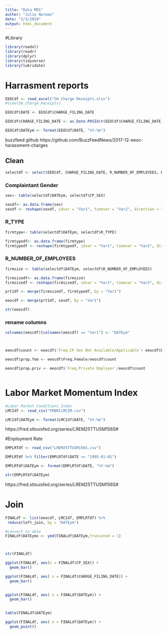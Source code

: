 ```yaml
---
title: "Data MD1"
author: "Julie Norman"
date: "2/3/2019"
output: html_document
---
```


#Library

```r
library(readxl)
library(readr)
library(dplyr)
library(tidyverse)
library(lubridate)
```

# Harrasment reports 

```r
EEOCdf <- read_excel("SH Charge Receipts.xlsx")
#View(SH_Charge_Receipts)
```

```r
EEOCdf$DATE <- EEOCdf$CHARGE_FILING_DATE
```


```r
EEOCdf$CHARGE_FILING_DATE <- as.Date.POSIXct(EEOCdf$CHARGE_FILING_DATE, "%Y-%m-%d", tz = "GMT")
```

```r
EEOCdf$DATEym <- format(EEOCdf$DATE, "%Y-%m")
```


buzzfeed github
https://github.com/BuzzFeedNews/2017-12-eeoc-harassment-charges 


## Clean

```r


selectdf <- select(EEOCdf, CHARGE_FILING_DATE, R_NUMBER_OF_EMPLOYEES, R_TYPE, DATE, DATEym, CP_SEX)

```

### Complaintant Gender
```r
sex<- table(selectdf$DATEym, selectdf$CP_SEX)

sexdf<- as.data.frame(sex)
sexdf <- reshape(sexdf, idvar = "Var1", timevar = "Var2", direction = "wide")
```

### R_TYPE
```r
firmtype<- table(selectdf$DATEym, selectdf$R_TYPE)

firmtypedf<- as.data.frame(firmtype)
firmtypedf <- reshape(firmtypedf, idvar = "Var1", timevar = "Var2", direction = "wide")
```

### R_NUMBER_OF_EMPLOYEES 

```r
firmsize <- table(selectdf$DATEym, selectdf$R_NUMBER_OF_EMPLOYEES)

firmsizedf<- as.data.frame(firmsize)
firmsizedf <- reshape(firmsizedf, idvar = "Var1", timevar = "Var2", direction = "wide")
```

```r
prt1df <- merge(firmsizedf, firmtypedf, by = "Var1")

eeocdf <- merge(prt1df, sexdf, by = "Var1")

str(eeocdf)
```

### rename columns

```r
colnames(eeocdf)[colnames(eeocdf) == "Var1"] <- "DATEym"



eeocdf$count <- eeocdf$`Freq.CP Sex Not Available/Applicable`+ eeocdf$Freq.Female + eeocdf$Freq.Male +eeocdf$Freq.NULL

eeocdf$prop.fem <- eeocdf$Freq.Female/eeocdf$count

eeocdf$prop.priv <- eeocdf$`Freq.Private Employer`/eeocdf$count



```





# Labor Market Momentum Index

```r
#Labor Market Conditions Index
LMCIdf <- read_csv("FRBKCLMCIM.csv")


```

```r
LMCIdf$DATEym <- format(LMCIdf$DATE, "%Y-%m")
```

https://fred.stlouisfed.org/series/LREM25TTUSM156S#


#Enployment Rate

```r
EMPLRTdf <- read_csv("LREM25TTUSM156S.csv")
```

```r
EMPLRTdf %>% filter(EMPLRTdf$DATE >= "1995-01-01")
```

```r
EMPLRTdf$DATEym <- format(EMPLRTdf$DATE, "%Y-%m")

str(EMPLRTdf$DATEym)
```


https://fred.stlouisfed.org/series/LREM25TTUSM156S#

# Join

```r

FINALdf <- list(eeocdf, LMCIdf, EMPLRTdf) %>% 
 reduce(left_join, by = "DATEym") 

#convert to date
FINALdf$DATEymx <- ymd(FINALdf$DATEym,truncated = 1)



str(FINALdf)

```


```r
ggplot(FINALdf, aes(x = FINALdf$CP_SEX)) +
  geom_bar()
```

```r
ggplot(FINALdf, aes( x = FINALdf$CHARGE_FILING_DATE)) +
  geom_bar()
  
```

```r
ggplot(FINALdf, aes( x = FINALdf$DATEym)) +
  geom_bar()
  
```



```r
table(FINALdf$DATEym)

ggplot(FINALdf, aes( x = FINALdf$DATEym)) +
  geom_point()
  
```








